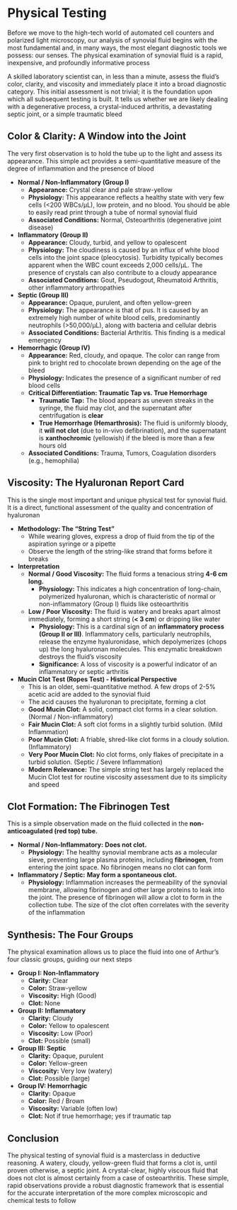 # Physical Testing {-}

Before we move to the high-tech world of automated cell counters and polarized light microscopy, our analysis of synovial fluid begins with the most fundamental and, in many ways, the most elegant diagnostic tools we possess: our senses. The physical examination of synovial fluid is a rapid, inexpensive, and profoundly informative process

A skilled laboratory scientist can, in less than a minute, assess the fluid's color, clarity, and viscosity and immediately place it into a broad diagnostic category. This initial assessment is not trivial; it is the foundation upon which all subsequent testing is built. It tells us whether we are likely dealing with a degenerative process, a crystal-induced arthritis, a devastating septic joint, or a simple traumatic bleed

## **Color & Clarity: A Window into the Joint** {-}

The very first observation is to hold the tube up to the light and assess its appearance. This simple act provides a semi-quantitative measure of the degree of inflammation and the presence of blood

*   **Normal / Non-Inflammatory (Group I)**
    *   **Appearance:** Crystal clear and pale straw-yellow
    *   **Physiology:** This appearance reflects a healthy state with very few cells (<200 WBCs/µL), low protein, and no blood. You should be able to easily read print through a tube of normal synovial fluid
    *   **Associated Conditions:** Normal, Osteoarthritis (degenerative joint disease)

*   **Inflammatory (Group II)**
    *   **Appearance:** Cloudy, turbid, and yellow to opalescent
    *   **Physiology:** The cloudiness is caused by an influx of white blood cells into the joint space (pleocytosis). Turbidity typically becomes apparent when the WBC count exceeds 2,000 cells/µL. The presence of crystals can also contribute to a cloudy appearance
    *   **Associated Conditions:** Gout, Pseudogout, Rheumatoid Arthritis, other inflammatory arthropathies

*   **Septic (Group III)**
    *   **Appearance:** Opaque, purulent, and often yellow-green
    *   **Physiology:** The appearance is that of pus. It is caused by an extremely high number of white blood cells, predominantly neutrophils (>50,000/µL), along with bacteria and cellular debris
    *   **Associated Conditions:** Bacterial Arthritis. This finding is a medical emergency

*   **Hemorrhagic (Group IV)**
    *   **Appearance:** Red, cloudy, and opaque. The color can range from pink to bright red to chocolate brown depending on the age of the bleed
    *   **Physiology:** Indicates the presence of a significant number of red blood cells
    *   **Critical Differentiation: Traumatic Tap vs. True Hemorrhage**
        *   **Traumatic Tap:** The blood appears as uneven streaks in the syringe, the fluid may clot, and the supernatant after centrifugation is **clear**
        *   **True Hemorrhage (Hemarthrosis):** The fluid is uniformly bloody, it **will not clot** (due to in-vivo defibrination), and the supernatant is **xanthochromic** (yellowish) if the bleed is more than a few hours old
    *   **Associated Conditions:** Trauma, Tumors, Coagulation disorders (e.g., hemophilia)

## **Viscosity: The Hyaluronan Report Card** {-}

This is the single most important and unique physical test for synovial fluid. It is a direct, functional assessment of the quality and concentration of hyaluronan

*   **Methodology: The "String Test"**
    *   While wearing gloves, express a drop of fluid from the tip of the aspiration syringe or a pipette
    *   Observe the length of the string-like strand that forms before it breaks

*   **Interpretation**
    *   **Normal / Good Viscosity:** The fluid forms a tenacious string **4-6 cm long.**
        *   **Physiology:** This indicates a high concentration of long-chain, polymerized hyaluronan, which is characteristic of normal or non-inflammatory (Group I) fluids like osteoarthritis
    *   **Low / Poor Viscosity:** The fluid is watery and breaks apart almost immediately, forming a short string (**< 3 cm**) or dripping like water
        *   **Physiology:** This is a cardinal sign of an **inflammatory process (Group II or III)**. Inflammatory cells, particularly neutrophils, release the enzyme hyaluronidase, which depolymerizes (chops up) the long hyaluronan molecules. This enzymatic breakdown destroys the fluid's viscosity
        *   **Significance:** A loss of viscosity is a powerful indicator of an inflammatory or septic arthritis

*   **Mucin Clot Test (Ropes Test) - Historical Perspective**
    *   This is an older, semi-quantitative method. A few drops of 2-5% acetic acid are added to the synovial fluid
    *   The acid causes the hyaluronan to precipitate, forming a clot
    *   **Good Mucin Clot:** A solid, compact clot forms in a clear solution. (Normal / Non-inflammatory)
    *   **Fair Mucin Clot:** A soft clot forms in a slightly turbid solution. (Mild Inflammation)
    *   **Poor Mucin Clot:** A friable, shred-like clot forms in a cloudy solution. (Inflammatory)
    *   **Very Poor Mucin Clot:** No clot forms, only flakes of precipitate in a turbid solution. (Septic / Severe Inflammation)
    *   **Modern Relevance:** The simple string test has largely replaced the Mucin Clot test for routine viscosity assessment due to its simplicity and speed

## **Clot Formation: The Fibrinogen Test** {-}

This is a simple observation made on the fluid collected in the **non-anticoagulated (red top) tube.**

*   **Normal / Non-Inflammatory:** **Does not clot.**
    *   **Physiology:** The healthy synovial membrane acts as a molecular sieve, preventing large plasma proteins, including **fibrinogen**, from entering the joint space. No fibrinogen means no clot can form

*   **Inflammatory / Septic:** **May form a spontaneous clot.**
    *   **Physiology:** Inflammation increases the permeability of the synovial membrane, allowing fibrinogen and other large proteins to leak into the joint. The presence of fibrinogen will allow a clot to form in the collection tube. The size of the clot often correlates with the severity of the inflammation

## **Synthesis: The Four Groups** {-}

The physical examination allows us to place the fluid into one of Arthur's four classic groups, guiding our next steps

*   **Group I: Non-Inflammatory**
    *   **Clarity:** Clear
    *   **Color:** Straw-yellow
    *   **Viscosity:** High (Good)
    *   **Clot:** None

*   **Group II: Inflammatory**
    *   **Clarity:** Cloudy
    *   **Color:** Yellow to opalescent
    *   **Viscosity:** Low (Poor)
    *   **Clot:** Possible (small)

*   **Group III: Septic**
    *   **Clarity:** Opaque, purulent
    *   **Color:** Yellow-green
    *   **Viscosity:** Very low (watery)
    *   **Clot:** Possible (large)

*   **Group IV: Hemorrhagic**
    *   **Clarity:** Opaque
    *   **Color:** Red / Brown
    *   **Viscosity:** Variable (often low)
    *   **Clot:** Not if true hemorrhage; yes if traumatic tap

## **Conclusion** {-}

The physical testing of synovial fluid is a masterclass in deductive reasoning. A watery, cloudy, yellow-green fluid that forms a clot is, until proven otherwise, a septic joint. A crystal-clear, highly viscous fluid that does not clot is almost certainly from a case of osteoarthritis. These simple, rapid observations provide a robust diagnostic framework that is essential for the accurate interpretation of the more complex microscopic and chemical tests to follow
